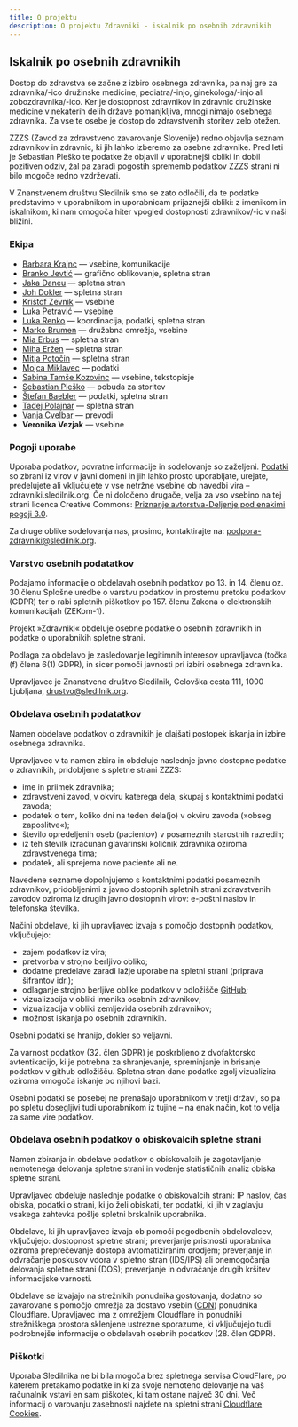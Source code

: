 ```yaml
---
title: O projektu
description: O projektu Zdravniki - iskalnik po osebnih zdravnikih
---
```


## Iskalnik po osebnih zdravnikih

Dostop do zdravstva se začne z izbiro osebnega zdravnika, pa naj gre za
zdravnika/-ico družinske medicine, pediatra/-injo, ginekologa/-injo ali
zobozdravnika/-ico. Ker je dostopnost zdravnikov in zdravnic družinske medicine
v nekaterih delih države pomanjkljiva, mnogi nimajo osebnega zdravnika. Za vse
te osebe je dostop do zdravstvenih storitev zelo otežen.

<abbr>ZZZS</abbr> (Zavod za zdravstveno zavarovanje Slovenije) redno objavlja seznam
zdravnikov in zdravnic, ki jih lahko izberemo za osebne zdravnike. Pred leti je Sebastian
Pleško te podatke že objavil v uporabnejši obliki in dobil pozitiven odziv, žal pa
zaradi pogostih sprememb podatkov <abbr>ZZZS</abbr> strani ni bilo mogoče redno vzdrževati.

V Znanstvenem društvu Sledilnik smo se zato odločili, da te podatke predstavimo
v uporabnikom in uporabnicam prijaznejši obliki: z imenikom in iskalnikom, ki
nam omogoča hiter vpogled dostopnosti zdravnikov/-ic v naši bližini.

### Ekipa

- [Barbara Krajnc](https://www.linkedin.com/in/barbarakrajnc/) — vsebine,
  komunikacije
- [Branko Jevtić](https://www.bananica.com) — grafično oblikovanje, spletna
  stran
- [Jaka Daneu](https://github.com/jalezi) — spletna stran
- [Joh Dokler](https://github.com/joahim) — spletna stran
- [Krištof Zevnik](https://www.zevnik.eu/blog-kristof-zevnik) — vsebine
- [Luka Petravić](https://www.linkedin.com/in/luka-petravić-77608423a/) —
  vsebine
- [Luka Renko](https://twitter.com/lukarenko) — koordinacija, podatki, spletna
  stran
- [Marko Brumen](https://twitter.com/multikultivator) — družabna omrežja,
  vsebine
- [Mia Erbus](https://github.com/miaerbus) — spletna stran
- [Miha Eržen](https://github.com/mihaerzen) — spletna stran
- [Mitja Potočin](https://github.com/mitjapotocin) — spletna stran
- [Mojca Miklavec](https://github.com/mojca) — podatki
- [Sabina Tamše Kozovinc](https://www.linkedin.com/in/sabina-tamse-copywriter/)
  — vsebine, tekstopisje
- [Sebastian Pleško](https://plesko.si/) — pobuda za storitev
- [Štefan Baebler](https://twitter.com/StefanBaebler) — podatki, spletna stran
- [Tadej Polajnar](https://github.com/TadejPolajnar) — spletna stran
- [Vanja Cvelbar](https://github.com/b100w11) — prevodi
- **Veronika Vezjak** — vsebine

### Pogoji uporabe

Uporaba podatkov, povratne informacije in sodelovanje so zaželjeni.
[Podatki](https://github.com/sledilnik/zdravniki-data) so zbrani iz virov v
javni domeni in jih lahko prosto uporabljate, urejate, predelujete ali
vključujete v vse netržne vsebine ob navedbi vira – zdravniki.sledilnik.org. Če
ni določeno drugače, velja za vso vsebino na tej strani licenca Creative
Commons:
[Priznanje avtorstva-Deljenje pod enakimi pogoji 3.0](https://creativecommons.org/licenses/by-sa/3.0/deed.sl).

Za druge oblike sodelovanja nas, prosimo, kontaktirajte na:
[podpora-zdravniki@sledilnik.org](mailto:podpora-zdravniki@sledilnik.org).

### Varstvo osebnih podatatkov

Podajamo informacije o obdelavah osebnih podatkov po 13. in 14. členu oz.
30.členu Splošne uredbe o varstvu podatkov in prostemu pretoku podatkov (GDPR)
ter o rabi spletnih piškotkov po 157. členu Zakona o elektronskih komunikacijah
(ZEKom-1).

Projekt »Zdravniki« obdeluje osebne podatke o osebnih zdravnikih in podatke o
uporabnikih spletne strani.

Podlaga za obdelavo je zasledovanje legitimnih interesov upravljavca (točka (f)
člena 6(1) GDPR), in sicer pomoči javnosti pri izbiri osebnega zdravnika.

Upravljavec je Znanstveno društvo Sledilnik, Celovška cesta 111, 1000 Ljubljana,
[drustvo@sledilnik.org](mailto:drustvo@sledilnik.org).

### Obdelava osebnih podatatkov

Namen obdelave podatkov o zdravnikih je olajšati postopek iskanja in izbire
osebnega zdravnika.

Upravljavec v ta namen zbira in obdeluje naslednje javno dostopne podatke o
zdravnikih, pridobljene s spletne strani <abbr>ZZZS</abbr>:

- ime in priimek zdravnika;
- zdravstveni zavod, v okviru katerega dela, skupaj s kontaktnimi podatki
  zavoda;
- podatek o tem, koliko dni na teden dela(jo) v okviru zavoda (»obseg
  zaposlitve«);
- število opredeljenih oseb (pacientov) v posameznih starostnih razredih;
- iz teh številk izračunan glavarinski količnik zdravnika oziroma zdravstvenega
  tima;
- podatek, ali sprejema nove paciente ali ne.

Navedene sezname dopolnjujemo s kontaktnimi podatki posameznih zdravnikov,
pridobljenimi z javno dostopnih spletnih strani zdravstvenih zavodov oziroma iz
drugih javno dostopnih virov: e-poštni naslov in telefonska številka.

Načini obdelave, ki jih upravljavec izvaja s pomočjo dostopnih podatkov,
vključujejo:

- zajem podatkov iz vira;
- pretvorba v strojno berljivo obliko;
- dodatne predelave zaradi lažje uporabe na spletni strani (priprava šifrantov
  idr.);
- odlaganje strojno berljive oblike podatkov v odložišče
  [GitHub](https://github.com/sledilnik/zdravniki-data);
- vizualizacija v obliki imenika osebnih zdravnikov;
- vizualizacija v obliki zemljevida osebnih zdravnikov;
- možnost iskanja po osebnih zdravnikih.

Osebni podatki se hranijo, dokler so veljavni.

Za varnost podatkov (32. člen GDPR) je poskrbljeno z dvofaktorsko avtentikacijo,
ki je potrebna za shranjevanje, spreminjanje in brisanje podatkov v github
odložišču. Spletna stran dane podatke zgolj vizualizira oziroma omogoča iskanje
po njihovi bazi.

Osebni podatki se posebej ne prenašajo uporabnikom v tretji državi, so pa po
spletu dosegljivi tudi uporabnikom iz tujine – na enak način, kot to velja za
same vire podatkov.

### Obdelava osebnih podatkov o obiskovalcih spletne strani

Namen zbiranja in obdelave podatkov o obiskovalcih je zagotavljanje nemotenega
delovanja spletne strani in vodenje statističnih analiz obiska spletne strani.

Upravljavec obdeluje naslednje podatke o obiskovalcih strani: IP naslov, čas
obiska, podatki o strani, ki jo želi obiskati, ter podatki, ki jih v zaglavju
vsakega zahtevka pošlje spletni brskalnik uporabnika.

Obdelave, ki jih upravljavec izvaja ob pomoči pogodbenih obdelovalcev,
vključujejo: dostopnost spletne strani; preverjanje pristnosti uporabnika
oziroma preprečevanje dostopa avtomatiziranim orodjem; preverjanje in odvračanje
poskusov vdora v spletno stran (IDS/IPS) ali onemogočanja delovanja spletne
strani (DOS); preverjanje in odvračanje drugih kršitev informacijske varnosti.

Obdelave se izvajajo na strežnikih ponudnika gostovanja, dodatno so zavarovane s
pomočjo omrežja za dostavo vsebin
(<abbr>[CDN](https://www.cloudflare.com/learning/cdn/what-is-a-cdn/)</abbr>)
ponudnika Cloudflare. Upravljavec ima z omrežjem Cloudflare in ponudniki
strežniškega prostora sklenjene ustrezne sporazume, ki vključujejo tudi
podrobnejše informacije o obdelavah osebnih podatkov (28. člen GDPR).

### Piškotki

Uporaba Sledilnika ne bi bila mogoča brez spletnega servisa CloudFlare, po
katerem pretakamo podatke in ki za svoje nemoteno delovanje na vaš računalnik
vstavi en sam piškotek, ki tam ostane največ 30 dni. Več informacij o varovanju
zasebnosti najdete na spletni strani
[Cloudflare Cookies](https://developers.cloudflare.com/fundamentals/get-started/cloudflare-cookies).
